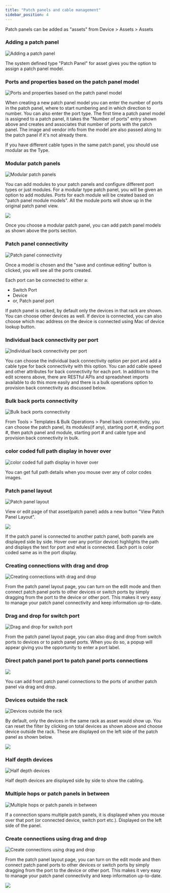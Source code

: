 ```yaml
---
title: "Patch panels and cable management"
sidebar_position: 4
---
```


Patch panels can be added as "assets" from Device > Assets > Assets

### Adding a patch panel

![Adding a patch panel](/assets/images/wpid5712-Adding_patch_panel.png)

The system defined type "Patch Panel" for asset gives you the option to assign a patch panel model.

### Ports and properties based on the patch panel model

![Ports and properties based on the patch panel model](/assets/images/2016-04-07-Patch-Panel-Model-01.png)

When creating a new patch panel model you can enter the number of ports in the patch panel, where to start numbering and in which direction to number. You can also enter the port type. The first time a patch panel model is assigned to a patch panel, it takes the "Number of ports" entry shown above and creates and associates that number of ports with the patch panel. The image and vendor info from the model are also passed along to the patch panel if it's not already there.

If you have different cable types in the same patch panel, you should use modular as the Type.

### Modular patch panels

![Modular patch panels](/assets/images/2016-04-08-patch-panel-modules-02.png)

You can add modules to your patch panels and configure different port types or just modules. For a modular type patch panel, you will be given an option to add modules. Ports for each module will be created based on "patch panel module models". All the module ports will show up in the original patch panel view.

![](/assets/images/wpid5721-media_1362573323178.png)

Once you choose a modular patch panel, you can add patch panel models as shown above the ports section.

### Patch panel connectivity

![Patch panel connectivity](/assets/images/wpid5726-Patch_panel_connectivity.png)

Once a model is chosen and the "save and continue editing" button is clicked, you will see all the ports created.

Each port can be connected to either a:

- Switch Port
- Device
- or, Patch panel port

If patch panel is racked, by default only the devices in that rack are shown. You can choose other devices as well. If device is connected, you can also choose which mac address on the device is connected using Mac of device lookup button.

### Individual back connectivity per port

![Individual back connectivity per port](/assets/images/wpid5718-media_1362572445983.png)

You can choose the individual back connectivity option per port and add a cable type for back connectivity with this option. You can add cable speed and other attributes for back connectivity for each port. In addition to the edit screens above, there are RESTful APIs and spreadsheet imports available to do this more easily and there is a bulk operations option to provision back connectivity as discussed below.

### Bulk back ports connectivity

![Bulk back ports connectivity](/assets/images/wpid5720-media_1362573106362.png)

From Tools > Templates & Bulk Operations > Panel back connectivity, you can choose the patch panel, its modules(if any), starting port #, ending port #, then patch panel and module, starting port # and cable type and provision back connectivity in bulk.

### color coded full path display in hover over

![color coded full path display in hover over](/assets/images/wpid5713-color_coded_full_path_display_in_hover_over.png)

You can get full path details when you mouse over any of color codes images.

### Patch panel layout

![Patch panel layout](/assets/images/wpid5727-Patch_panel_layout.png)

View or edit page of that asset(patch panel) adds a new button "View Patch Panel Layout".

![](/assets/images/wpid5722-media_1362573692043.png)

If the patch panel is connected to another patch panel, both panels are displayed side by side. Hover over any port(or device) highlights the path and displays the text for port and what is connected. Each port is color coded same as in the port display.

### Creating connections with drag and drop

![Creating connections with drag and drop](/assets/images/wpid5725-media_1424468901800.png)

From the patch panel layout page, you can turn on the edit mode and then connect patch panel ports to other devices or switch ports by simply dragging from the port to the device or other port. This makes it very easy to manage your patch panel connectivity and keep information up-to-date.

### Drag and drop for switch port

![Drag and drop for switch port](/assets/images/media_1424513259125.png)

From the patch panel layout page, you can also drag and drop from switch ports to devices or to patch panel ports. When you do so, a popup will appear giving you the opportunity to enter a port label.

### Direct patch panel port to patch panel ports connections

![](/assets/images/2015-10-10-pp-drag-1.png)

You can add front patch panel connections to the ports of another patch panel via drag and drop.

### Devices outside the rack

![Devices outside the rack](/assets/images/wpid5715-Devices_outside_the_rack.png)

By default, only the devices in the same rack as asset would show up. You can reset the filter by clicking on total devices as shown above and choose device outside the rack. These are displayed on the left side of the patch panel as shown below.

![](/assets/images/wpid5717-media_1355834288356.png)

### Half depth devices

![Half depth devices](/assets/images/wpid5716-Half_depth_devices.png)

Half depth devices are displayed side by side to show the cabling.

### Multiple hops or patch panels in between

![Multiple hops or patch panels in between](/assets/images/wpid5714-Complete_network_path_from_the_patch_panel_display.png)

If a connection spans multiple patch panels, it is displayed when you mouse over that port (or connected device, switch port etc.). Displayed on the left side of the panel.

### Create connections using drag and drop

![Create connections using drag and drop](/assets/images/wpid5723-media_1414406394456.png)

From the patch panel layout page, you can turn on the edit mode and then connect patch panel ports to other devices or switch ports by simply dragging from the port to the device or other port. This makes it very easy to manage your patch panel connectivity and keep information up-to-date.

![](/assets/images/wpid5724-media_1414407289415.png)
